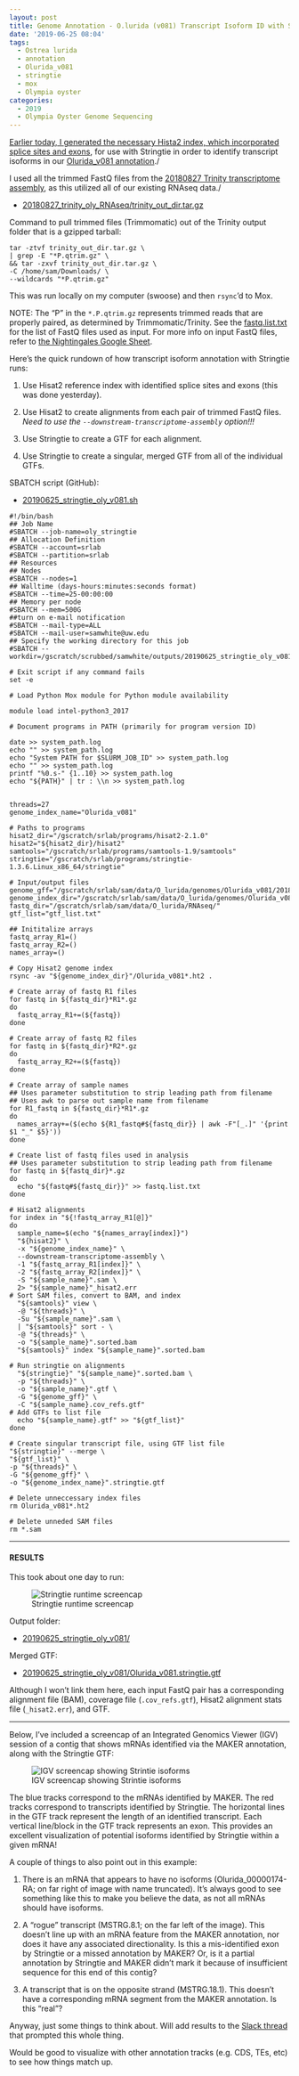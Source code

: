 ```yaml
---
layout: post
title: Genome Annotation - O.lurida (v081) Transcript Isoform ID with Stringtie on Mox
date: '2019-06-25 08:04'
tags:
  - Ostrea lurida
  - annotation
  - Olurida_v081
  - stringtie
  - mox
  - Olympia oyster
categories:
  - 2019
  - Olympia Oyster Genome Sequencing
---
```

[Earlier today, I generated the necessary Hista2 index, which incorporated splice sites and exons](https://robertslab.github.io/sams-notebook/posts/2019/2019-06-25-Genome-Annotation-O.lurida-(v081)-Hisat2-Transcript-Isoforms-Index.html), for use with Stringtie in order to identify transcript isoforms in our [Olurida_v081 annotation](https://robertslab.github.io/sams-notebook/2019/01/09/Annotation-Olurida_v081-MAKER-Functional-Annotations-on-Mox/)./

I used all the trimmed FastQ files from the [20180827 Trinity transcriptome assembly](https://robertslab.github.io/sams-notebook/posts/2018/2018-09-19-transcriptome-assembly-olympia-oyster-rnaseq-data-with-trinity/), as this utilized all of our existing RNAseq data./

- [20180827_trinity_oly_RNAseq/trinity_out_dir.tar.gz](https://owl.fish.washington.edu/Athaliana/20180827_trinity_oly_RNAseq/trinity_out_dir.tar.gz)

Command to pull trimmed files (Trimmomatic) out of the Trinity output folder that is a gzipped tarball:

```shell
tar -ztvf trinity_out_dir.tar.gz \
| grep -E "*P.qtrim.gz" \
&& tar -zxvf trinity_out_dir.tar.gz \
-C /home/sam/Downloads/ \
--wildcards "*P.qtrim.gz"
```

This was run locally on my computer (swoose) and then `rsync`'d to Mox.

NOTE: The "P" in the `*.P.qtrim.gz` represents trimmed reads that are properly paired, as determined by Trimmomatic/Trinity. See the [fastq.list.txt](https://gannet.fish.washington.edu/Atumefaciens/20190625_stringtie_oly_v081/fastq.list.txt) for the list of FastQ files used as input. For more info on input FastQ files, refer to [the Nightingales Google Sheet](http://b.link/nightingales).


Here's the quick rundown of how transcript isoform annotation with Stringtie runs:

1. Use Hisat2 reference index with identified splice sites and exons (this was done yesterday).

2. Use Hisat2 to create alignments from each pair of trimmed FastQ files. _Need to use the `--downstream-transcriptome-assembly` option!!!_

3. Use Stringtie to create a GTF for each alignment.

4. Use Stringtie to create a singular, merged GTF from all of the individual GTFs.


SBATCH script (GitHub):

- [20190625_stringtie_oly_v081.sh](https://github.com/RobertsLab/sams-notebook/blob/master/sbatch_scripts/20190625_stringtie_oly_v081.sh)

```shell
#!/bin/bash
## Job Name
#SBATCH --job-name=oly_stringtie
## Allocation Definition
#SBATCH --account=srlab
#SBATCH --partition=srlab
## Resources
## Nodes
#SBATCH --nodes=1
## Walltime (days-hours:minutes:seconds format)
#SBATCH --time=25-00:00:00
## Memory per node
#SBATCH --mem=500G
##turn on e-mail notification
#SBATCH --mail-type=ALL
#SBATCH --mail-user=samwhite@uw.edu
## Specify the working directory for this job
#SBATCH --workdir=/gscratch/scrubbed/samwhite/outputs/20190625_stringtie_oly_v081

# Exit script if any command fails
set -e

# Load Python Mox module for Python module availability

module load intel-python3_2017

# Document programs in PATH (primarily for program version ID)

date >> system_path.log
echo "" >> system_path.log
echo "System PATH for $SLURM_JOB_ID" >> system_path.log
echo "" >> system_path.log
printf "%0.s-" {1..10} >> system_path.log
echo "${PATH}" | tr : \\n >> system_path.log


threads=27
genome_index_name="Olurida_v081"

# Paths to programs
hisat2_dir="/gscratch/srlab/programs/hisat2-2.1.0"
hisat2="${hisat2_dir}/hisat2"
samtools="/gscratch/srlab/programs/samtools-1.9/samtools"
stringtie="/gscratch/srlab/programs/stringtie-1.3.6.Linux_x86_64/stringtie"

# Input/output files
genome_gff="/gscratch/srlab/sam/data/O_lurida/genomes/Olurida_v081/20181127_oly_genome_snap02.all.renamed.putative_function.domain_added.gff"
genome_index_dir="/gscratch/srlab/sam/data/O_lurida/genomes/Olurida_v081"
fastq_dir="/gscratch/srlab/sam/data/O_lurida/RNAseq/"
gtf_list="gtf_list.txt"

## Inititalize arrays
fastq_array_R1=()
fastq_array_R2=()
names_array=()

# Copy Hisat2 genome index
rsync -av "${genome_index_dir}"/Olurida_v081*.ht2 .

# Create array of fastq R1 files
for fastq in ${fastq_dir}*R1*.gz
do
  fastq_array_R1+=(${fastq})
done

# Create array of fastq R2 files
for fastq in ${fastq_dir}*R2*.gz
do
  fastq_array_R2+=(${fastq})
done

# Create array of sample names
## Uses parameter substitution to strip leading path from filename
## Uses awk to parse out sample name from filename
for R1_fastq in ${fastq_dir}*R1*.gz
do
  names_array+=($(echo ${R1_fastq#${fastq_dir}} | awk -F"[_.]" '{print $1 "_" $5}'))
done

# Create list of fastq files used in analysis
## Uses parameter substitution to strip leading path from filename
for fastq in ${fastq_dir}*.gz
do
  echo "${fastq#${fastq_dir}}" >> fastq.list.txt
done

# Hisat2 alignments
for index in "${!fastq_array_R1[@]}"
do
  sample_name=$(echo "${names_array[index]}")
  "${hisat2}" \
  -x "${genome_index_name}" \
  --downstream-transcriptome-assembly \
  -1 "${fastq_array_R1[index]}" \
  -2 "${fastq_array_R2[index]}" \
  -S "${sample_name}".sam \
  2> "${sample_name}"_hisat2.err
# Sort SAM files, convert to BAM, and index
  "${samtools}" view \
  -@ "${threads}" \
  -Su "${sample_name}".sam \
  | "${samtools}" sort - \
  -@ "${threads}" \
  -o "${sample_name}".sorted.bam
  "${samtools}" index "${sample_name}".sorted.bam

# Run stringtie on alignments
  "${stringtie}" "${sample_name}".sorted.bam \
  -p "${threads}" \
  -o "${sample_name}".gtf \
  -G "${genome_gff}" \
  -C "${sample_name}.cov_refs.gtf"
# Add GTFs to list file
  echo "${sample_name}.gtf" >> "${gtf_list}"
done

# Create singular transcript file, using GTF list file
"${stringtie}" --merge \
"${gtf_list}" \
-p "${threads}" \
-G "${genome_gff}" \
-o "${genome_index_name}".stringtie.gtf

# Delete unneccessary index files
rm Olurida_v081*.ht2

# Delete unneded SAM files
rm *.sam
```

---

#### RESULTS

This took about one day to run:

![Stringtie runtime screencap](https://github.com/RobertsLab/sams-notebook/blob/master/images/screencaps/20190625_stringtie_olur_v081_runtime.png?raw=true)

Output folder:

- [20190625_stringtie_oly_v081/](https://gannet.fish.washington.edu/Atumefaciens/20190625_stringtie_oly_v081/)

Merged GTF:

- [20190625_stringtie_oly_v081/Olurida_v081.stringtie.gtf](https://gannet.fish.washington.edu/Atumefaciens/20190625_stringtie_oly_v081/Olurida_v081.stringtie.gtf)

Although I won't link them here, each input FastQ pair has a corresponding alignment file (BAM), coverage file (`.cov_refs.gtf`), Hisat2 alignment stats file (`_hisat2.err`), and GTF.

---
Below, I've included a screencap of an Integrated Genomics Viewer (IGV) session of a contig that shows mRNAs identified via the MAKER annotation, along with the Stringtie GTF:

![IGV screencap showing Strintie isoforms](https://github.com/RobertsLab/sams-notebook/blob/master/images/screencaps/20190625_stringtie_olur_v081_igv.png?raw=true)


The blue tracks correspond to the mRNAs identified by MAKER. The red tracks correspond to transcripts identified by Stringtie. The horizontal lines in the GTF track represent the length of an identified transcript. Each vertical line/block in the GTF track represents an exon. This provides an excellent visualization of potential isoforms identified by Stringtie within a given mRNA!

A couple of things to also point out in this example:

1. There is an mRNA that appears to have no isoforms (Olurida_00000174-RA; on far right of image with name truncated). It's always good to see something like this to make you believe the data, as not all mRNAs should have isoforms.

2. A "rogue" transcript (MSTRG.8.1; on the far left of the image). This doesn't line up with an mRNA feature from the MAKER annotation, nor does it have any associated directionality. Is this a mis-identified exon by Stringtie or a missed annotation by MAKER? Or, is it a partial annotation by Stringtie and MAKER didn't mark it because of insufficient sequence for this end of this contig?

3. A transcript that is on the opposite strand (MSTRG.18.1). This doesn't have a corresponding mRNA segment from the MAKER annotation. Is this "real"?

Anyway, just some things to think about. Will add results to the [Slack thread](https://genefish.slack.com/archives/GHB1LCNRW/p1560979157005300?thread_ts=1560978863.004100&cid=GHB1LCNRW) that prompted this whole thing.

Would be good to visualize with other annotation tracks (e.g. CDS, TEs, etc) to see how things match up.
